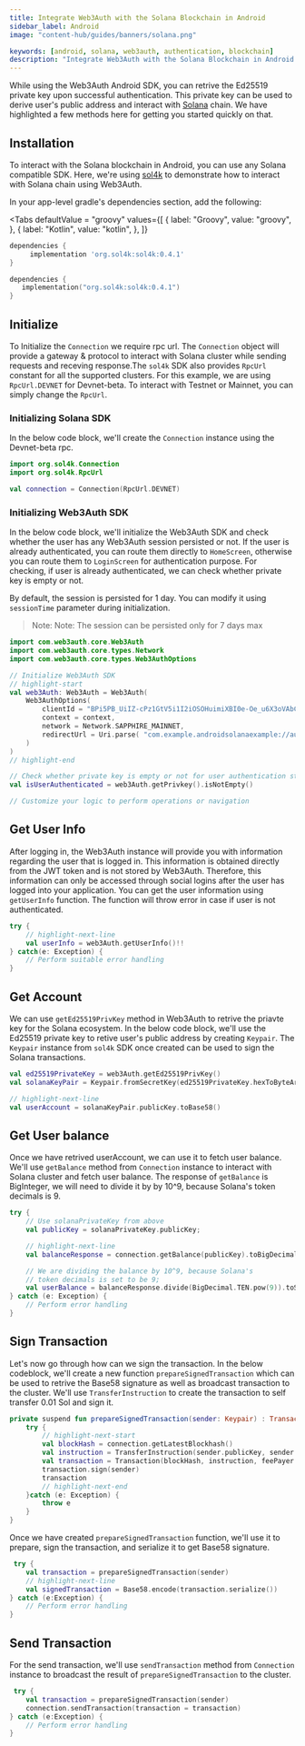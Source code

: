 ```yaml
---
title: Integrate Web3Auth with the Solana Blockchain in Android
sidebar_label: Android
image: "content-hub/guides/banners/solana.png"

keywords: [android, solana, web3auth, authentication, blockchain]
description: "Integrate Web3Auth with the Solana Blockchain in Android | Documentation - Web3Auth"
---
```



While using the Web3Auth Android SDK, you can retrive the Ed25519 private key upon successful
authentication. This private key can be used to derive user's public address and interact with
[Solana](https://solana.org/) chain. We have highlighted a few methods here for getting you started
quickly on that.

## Installation

To interact with the Solana blockchain in Android, you can use any Solana compatible SDK. Here,
we're using [sol4k](https://github.com/sol4k/sol4k) to demonstrate how to interact with Solana chain
using Web3Auth.

In your app-level gradle's dependencies section, add the following:

<Tabs defaultValue = "groovy"
  values={[
    { label: "Groovy", value: "groovy", },
    { label: "Kotlin", value: "kotlin", },
  ]}
>

<TabItem value="groovy">

```groovy
dependencies {
     implementation 'org.sol4k:sol4k:0.4.1'
}
```

</TabItem>

<TabItem value="kotlin">

```kotlin
dependencies {
   implementation("org.sol4k:sol4k:0.4.1")
}
```

</TabItem>
</Tabs>

## Initialize

To Initialize the `Connection` we require rpc url. The `Connection` object will provide a gateway &
protocol to interact with Solana cluster while sending requests and receving response.The `sol4k`
SDK also provides `RpcUrl` constant for all the supported clusters. For this example, we are using
`RpcUrl.DEVNET` for Devnet-beta. To interact with Testnet or Mainnet, you can simply change the
`RpcUrl`.

### Initializing Solana SDK

In the below code block, we'll create the `Connection` instance using the Devnet-beta rpc.

```kotlin
import org.sol4k.Connection
import org.sol4k.RpcUrl

val connection = Connection(RpcUrl.DEVNET)
```

### Initializing Web3Auth SDK

In the below code block, we'll initialize the Web3Auth SDK and check whether the user has any
Web3Auth session persisted or not. If the user is already authenticated, you can route them directly
to `HomeScreen`, otherwise you can route them to `LoginScreen` for authentication purpose. For
checking, if user is already authenticated, we can check whether private key is empty or not.

By default, the session is persisted for 1 day. You can modify it using `sessionTime` parameter
during initialization.

> Note: Note: The session can be persisted only for 7 days max

```kotlin
import com.web3auth.core.Web3Auth
import com.web3auth.core.types.Network
import com.web3auth.core.types.Web3AuthOptions

// Initialize Web3Auth SDK
// highlight-start
val web3Auth: Web3Auth = Web3Auth(
    Web3AuthOptions(
        clientId = "BPi5PB_UiIZ-cPz1GtV5i1I2iOSOHuimiXBI0e-Oe_u6X3oVAbCiAZOTEBtTXw4tsluTITPqA8zMsfxIKMjiqNQ",
        context = context,
        network = Network.SAPPHIRE_MAINNET,
        redirectUrl = Uri.parse( "com.example.androidsolanaexample://auth")
    )
)
// highlight-end

// Check whether private key is empty or not for user authentication status.
val isUserAuthenticated = web3Auth.getPrivkey().isNotEmpty()

// Customize your logic to perform operations or navigation
```

## Get User Info

After logging in, the Web3Auth instance will provide you with information regarding the user that is
logged in. This information is obtained directly from the JWT token and is not stored by Web3Auth.
Therefore, this information can only be accessed through social logins after the user has logged
into your application. You can get the user information using `getUserInfo` function. The function
will throw error in case if user is not authenticated.

```kotlin
try {
    // highlight-next-line
    val userInfo = web3Auth.getUserInfo()!!
} catch(e: Exception) {
    // Perform suitable error handling
}
```

## Get Account

We can use `getEd25519PrivKey` method in Web3Auth to retrive the priavte key for the Solana
ecosystem. In the below code block, we'll use the Ed25519 private key to retive user's public
address by creating `Keypair`. The `Keypair` instance from `sol4k` SDK once created can be used to
sign the Solana transactions.

```kotlin
val ed25519PrivateKey = web3Auth.getEd25519PrivKey()
val solanaKeyPair = Keypair.fromSecretKey(ed25519PrivateKey.hexToByteArray())

// highlight-next-line
val userAccount = solanaKeyPair.publicKey.toBase58()
```

## Get User balance

Once we have retrived userAccount, we can use it to fetch user balance. We'll use `getBalance`
method from `Connection` instance to interact with Solana cluster and fetch user balance. The
response of `getBalance` is BigInteger, we will need to divide it by by 10^9, because Solana's token
decimals is 9.

```kotlin
try {
    // Use solanaPrivateKey from above
    val publicKey = solanaPrivateKey.publicKey;

    // highlight-next-line
    val balanceResponse = connection.getBalance(publicKey).toBigDecimal()

    // We are dividing the balance by 10^9, because Solana's
    // token decimals is set to be 9;
    val userBalance = balanceResponse.divide(BigDecimal.TEN.pow(9)).toString()
} catch (e: Exception) {
    // Perform error handling
}
```

## Sign Transaction

Let's now go through how can we sign the transaction. In the below codeblock, we'll create a new
function `prepareSignedTransaction` which can be used to retrive the Base58 signature as well as
broadcast transaction to the cluster. We'll use `TransferInstruction` to create the transaction to
self transfer 0.01 Sol and sign it.

```kotlin
private suspend fun prepareSignedTransaction(sender: Keypair) : Transaction = withContext(Dispatchers.IO) {
    try {
        // highlight-next-start
        val blockHash = connection.getLatestBlockhash()
        val instruction = TransferInstruction(sender.publicKey, sender.publicKey, lamports = 10000000)
        val transaction = Transaction(blockHash, instruction, feePayer = sender.publicKey)
        transaction.sign(sender)
        transaction
        // highlight-next-end
    }catch (e: Exception) {
        throw e
    }
}
```

Once we have created `prepareSignedTransaction` function, we'll use it to prepare, sign the
transaction, and serialize it to get Base58 signature.

```kotlin
 try {
    val transaction = prepareSignedTransaction(sender)
    // highlight-next-line
    val signedTransaction = Base58.encode(transaction.serialize())
} catch (e:Exception) {
    // Perform error handling
}
```

## Send Transaction

For the send transaction, we'll use `sendTransaction` method from `Connection` instance to broadcast
the result of `prepareSignedTransaction` to the cluster.

```kotlin
 try {
    val transaction = prepareSignedTransaction(sender)
    connection.sendTransaction(transaction = transaction)
} catch (e:Exception) {
    // Perform error handling
}
```
